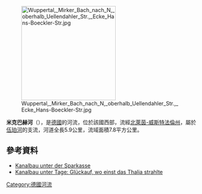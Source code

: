 {{Coord|51|15|20|N|7|8|46|E|display=title}}

[[Image:Wuppertal,_Mirker_Bach_nach_N,_oberhalb_Uellendahler_Str.,_Ecke_Hans-Boeckler-Str.jpg|250px]]

'''米克巴赫河'''（{{lang-de|Mirker Bach}}），是[[德國|德國]]的河流，位於該國西部，流經[[北萊茵-威斯特法倫州|北萊茵-威斯特法倫州]]，屬於[[伍珀河|伍珀河]]的支流，河道全長5.9公里，流域面積7.8平方公里。

==參考資料==
* [http://www.wz-newsline.de/lokales/wuppertal/stadtteile/elberfeld-mitte-west/kanalbau-unter-der-sparkasse-1.543526 Kanalbau unter der Sparkasse] 
* [http://www.wz-newsline.de/lokales/wuppertal/kanalbau-unter-tage-glueckauf-wo-einst-das-thalia-strahlte-1.550972 Kanalbau unter Tage: Glückauf, wo einst das Thalia strahlte]


{{Germany-geo-stub}}
[[Category:德國河流|Category:德國河流]]